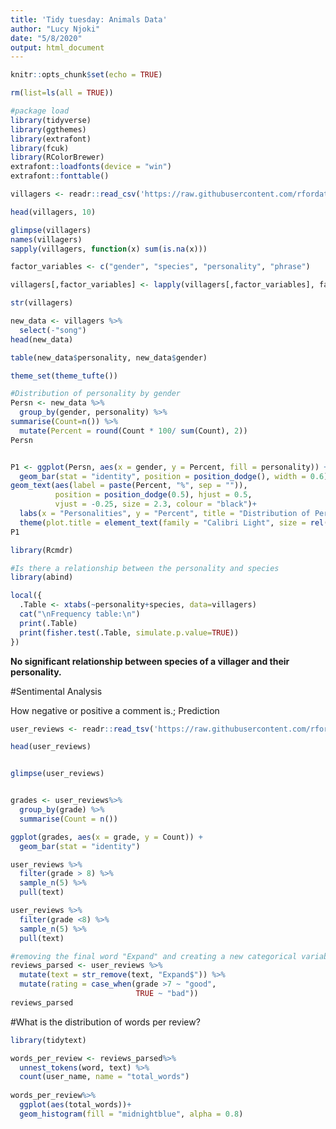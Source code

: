 ---
title: 'Tidy tuesday: Animals Data'
author: "Lucy Njoki"
date: "5/8/2020"
output: html_document
---

```{r setup, include=FALSE}
knitr::opts_chunk$set(echo = TRUE)
```

```{r package load}
rm(list=ls(all = TRUE))

#package load
library(tidyverse)
library(ggthemes)
library(extrafont)
library(fcuk)
library(RColorBrewer)
extrafont::loadfonts(device = "win")
extrafont::fonttable()

```

```{r getting data}

villagers <- readr::read_csv('https://raw.githubusercontent.com/rfordatascience/tidytuesday/master/data/2020/2020-05-05/villagers.csv')

head(villagers, 10)
```

```{r exploring the data variables}
glimpse(villagers)
names(villagers)
sapply(villagers, function(x) sum(is.na(x)))

factor_variables <- c("gender", "species", "personality", "phrase")

villagers[,factor_variables] <- lapply(villagers[,factor_variables], factor)

str(villagers)

new_data <- villagers %>%
  select(-"song")
head(new_data)

table(new_data$personality, new_data$gender)

```

```{r data vizualization}
theme_set(theme_tufte())

#Distribution of personality by gender
Persn <- new_data %>%
  group_by(gender, personality) %>%
summarise(Count=n()) %>%
  mutate(Percent = round(Count * 100/ sum(Count), 2))
Persn


P1 <- ggplot(Persn, aes(x = gender, y = Percent, fill = personality)) +
  geom_bar(stat = "identity", position = position_dodge(), width = 0.6) +
geom_text(aes(label = paste(Percent, "%", sep = "")),
          position = position_dodge(0.5), hjust = 0.5,
          vjust = -0.25, size = 2.3, colour = "black")+
  labs(x = "Personalities", y = "Percent", title = "Distribution of Personalities of the Villagers by Gender") +
  theme(plot.title = element_text(family = "Calibri Light", size = rel(1.2), hjust = 0.5), axis.line = element_line(colour = "black", size = 0.5), axis.text.x = element_text(family = "Calibri Light", size = rel(1.0), hjust = 0.5), axis.text.y = element_text(family = "Calibri Light", size = rel(1.0), hjust = 0.5)) +scale_fill_brewer(palette = "Set1")
P1
```


```{r crosstabulation}
library(Rcmdr)

#Is there a relationship between the personality and species
library(abind)

local({
  .Table <- xtabs(~personality+species, data=villagers)
  cat("\nFrequency table:\n")
  print(.Table) 
  print(fisher.test(.Table, simulate.p.value=TRUE))
})

```

__No significant relationship between species of a villager and their personality.__

#Sentimental Analysis

How negative or positive a comment is.; Prediction
```{r}
user_reviews <- readr::read_tsv('https://raw.githubusercontent.com/rfordatascience/tidytuesday/master/data/2020/2020-05-05/user_reviews.tsv')

head(user_reviews)



```
```{r exploring the user-reviews data}
glimpse(user_reviews)


grades <- user_reviews%>%
  group_by(grade) %>%
  summarise(Count = n())

ggplot(grades, aes(x = grade, y = Count)) +
  geom_bar(stat = "identity")
```
```{r}
user_reviews %>%
  filter(grade > 8) %>%
  sample_n(5) %>%
  pull(text)

user_reviews %>%
  filter(grade <8) %>%
  sample_n(5) %>%
  pull(text)
```
```{r}
#removing the final word "Expand" and creating a new categorical variable
reviews_parsed <- user_reviews %>%
  mutate(text = str_remove(text, "Expand$")) %>%
  mutate(rating = case_when(grade >7 ~ "good",
                            TRUE ~ "bad"))
reviews_parsed
```

#What is the distribution of words per review?
```{r}

library(tidytext)

words_per_review <- reviews_parsed%>%
  unnest_tokens(word, text) %>%
  count(user_name, name = "total_words")
 
words_per_review%>%
  ggplot(aes(total_words))+
  geom_histogram(fill = "midnightblue", alpha = 0.8)
```

